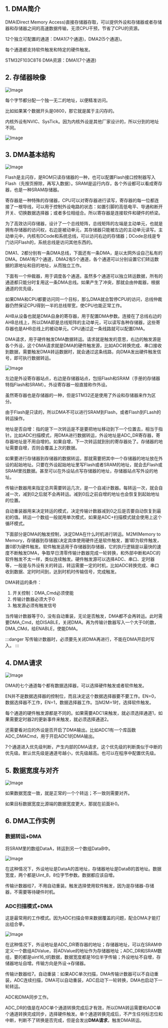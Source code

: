 

<WordCount>

## 1. DMA简介

DMA(Direct Memory Access)直接存储器存取，可以提供外设和存储器或者存储器和存储器之间的高速数据传输，无须CPU干预，节省了CPU的资源。

12个独立可配置的通道：DMA1(7个通道)，DMA2(5个通道)。

每个通道都支持软件触发和特定的硬件触发。

STM32F103C8T6 DMA资源：DMA1(7个通道)



## 2. 存储器映像

![Image](https://github.com/user-attachments/assets/714cda8e-f92f-435c-9075-2c3eb1e470a5)

每个字节都分配一个独一无二的地址，以便精准访问。

比如如果某个数据开头是0800，那它就是属于主闪存的。

内核外设有NVIC、SysTick。因为内核外设是其他厂家设计的，所以分到的地址不同。

![Image](https://github.com/user-attachments/assets/5028e848-24ae-4ab3-9f75-6fc802027846)

## 3. DMA基本结构

![Image](https://github.com/user-attachments/assets/17f5e684-ce21-47c2-9f85-a671439a52a3)

Flash是主闪存，是ROM只读存储器的一种，也可以配置Flash接口控制器写入Flash（先按页擦除，再写入数据）。SRAM是运行内存，各个外设都可以看成寄存器，也是一种SRAM存储器。

寄存器是一种特殊的存储器，CPU可以对寄存器进行读写，寄存器的每一位都连接了一根导线，可以用于控制外设电路的状态：如置引脚的高低电平、导通和断开开关、切换数据选择器；或者多位相组合。所以寄存器是连接软件和硬件的桥梁。

为了高效访问存储器，设计了一个总线矩阵，总线矩阵的左端是主动单元，也就是拥有存储器的访问权，右边是被动单元，其存储器只能被左边的主动单元读写。主动单元中，内核有DCode和系统总线，可以访问右边的存储器；DCode总线是专门访问Flash的，系统总线是访问其他东西的。

DMA1、2都分别有一条DMA总线，下面还有一条DMA，是以太网外设自己私有的DMA。DMA1有7个通道，DMA2有5个通道，各个通道可以分别设置它们转运数据的源地址和目的地址，从而独立工作。

下面有一个仲裁器，用于调度各个通道。虽然多个通道可以独立转运数据，所有的通道都只能分时复用这一条DMA总线。如果产生了冲突，那就会由仲裁器，根据通道的优先级，

如果DMA和CPU都要访问同一个目标，那么DMA就会暂停CPU的访问，总线仲裁器仍然保证CPU得到一半的总线带宽，使CPU也能正常工作。

AHB从设备也就是DMA自身的寄存器，用于配置DMA参数。连接在了总线右边的AHB总线上，所以DMA即是总线矩阵的主动单元，可以读写各种存储器，这些寄存器也是AHB总线上的被动单元。CPU通过这一条线路就可以配置DMA。

DMA请求，用于硬件触发DMA数据转运。请求就是触发的意思，右边的触发源是各个外设，这个DMA请求就是DMA的硬件触发源，比如ADC转换完成、串口接收到数据，需要触发DMA转运数据时，就会通过这条线路，向DMA发出硬件触发信号，即可执行数据转运。

![Image](https://github.com/user-attachments/assets/88a65559-1c86-49dd-9022-65236f3648a3)

左边是外设寄存器站点，右边是存储器站点，包括Flash和SRAM（手册的存储器特指Flash和SRAM）。外设寄存器一般直接称作外设。

虽然寄存器也是存储器的一种，但是STM32还是使用了外设和存储器来作为区分。

由于Flash是只读的，所以DMA不可以进行SRAM到Flash，或者Flash到FLash的转运操作。

地址是否自增：指的是下一次转运是不是要把地址移动到下一个位置去，相当于指针。比如ADC扫描模式，用DMA进行数据转运，外设地址是ADC_DR寄存器，寄存器地址是不用自增的。如果自增，下一次转运就到别的寄存器处了。存储器的地址需要自增，否则会覆盖上次的数据。

如果要进行存储器到存储器的数据转运，那就需要把其中一个存储器的地址放在外设的起始地址。只要在外设起始地址里写Flash或者SRAM的地址，就会去Flash或SRAM里找数据。甚至可以在外设站点写存储器的地址，存储器站点写外设的地址。

传输计数器用来指定总共需要转运几次，是一个自减计数器。每转运一次，就会自减一次，减到0之后就不会再转运。减到0后之前自增的地址也会恢复到起始地址的位置。

自动重装器用来决定转运的模式，决定传输计数器减到0之后是否要自动恢复到最初的值。转运一个数组一般就用单次模式，如果是ADC+扫描模式就会使用上这个循环模式。

下面部分是DMA的触发控制，决定DMA在什么时机进行转运。M2M(Memory to Memory，存储器到存储器)决定具体使用硬件还是软件触发，置1即为软件触发，置0即为硬件触发。软件触发适用于存储器到存储器，它的执行逻辑是以最快的速度不断触发DMA，争取早日清零传输计数器完成一轮转换，和外部中断和ADC的软件触发不太一样，类似连续触发。硬件触发源可以选择ADC、串口、定时器等，一般是与外设有关的转运，转运需要一定的时机，比如ADC转换完成、串口收到数据、定时时间到，达到时机时传输信号，完成触发。

DMA转运的条件：

1. 开关控制：DMA_Cmd必须使能
2. 传输计数器必须大于0
3. 触发源必须有触发信号

当传输计数器等于0，没有自动重装，无论是否触发，DMA都不会再转运。此时需要DMA_Cmd，给DISABLE，关闭DMA。再为传输计数器写入一个大于0的数，DMA_CMd，给ENABLE，使能DMA。

:::danger
写传输计数器时，必须要先关闭DMA再进行，不能在DMA开启时写入。
:::

## 4. DMA请求

![Image](https://github.com/user-attachments/assets/19867b53-cad6-4028-95f5-5f0264efee0d)

DMA的七个通道每个都有数据选择器，可以选择硬件触发或者软件触发。 

EN并不是数据选择器的控制位，而且决定这个数据选择器要不要工作。EN=0，数据选择器不工作，EN=1，数据选择器工作。当M2M=1时，选择软件触发。

每个通道的硬件触发源都是不同的。如果需要ADC1来触发，就必须选择通道1，如果需要定时器2的更新事件来触发，就必须选择通道2。

还需要看对应的外设是否开启了DMA输出。比如ADC1有一个库函数ADC_DMACmd，用于开启ADC1的DMA输出。

7个通道进入优先级判断，产生内部的DMA请求，这个优先级的判断类似于中断的优先级。默认优先级是通道号越小，优先级越高。也可以在程序中配置优先级。

## 5. 数据宽度与对齐

![Image](https://github.com/user-attachments/assets/bc8c639e-67d7-4a66-b656-cefa1acfe0f6)

如果数据宽度一致，就是正常的一个个转运；不一致则需要对齐。

如果目标数据宽度比源端的数据宽度更大，那就在前面补0。

## 6. DMA工作实例

### 数据转运+DMA

将SRAM里的数组DataA，转运到另一个数组DataB中。

![Image](https://github.com/user-attachments/assets/8a0f25fb-c464-4e9f-9b9e-37bf5f5907cd)

在这种情况下，外设地址是DataA的首地址，存储器地址是DataB的首地址。数据宽度，两个都是Uint_8，8位字节参数。数据都应该自增。

传输计数器给7，不用自动重装。触发选择使用软件触发，因为是存储器-存储器，不需要等待硬件时机。

### ADC扫描模式+DMA

这是最常用的工作模式。因为ADC扫描会带来数据覆盖的问题，配合DMA才能打出组合拳。

![Image](https://github.com/user-attachments/assets/8e3ecb7c-1729-4a03-b99e-7266183463bd)

在这种情况下，外设地址是ADC_DR寄存器的地址；存储器地址，可以在SRAM中定义一个数组ADValue，将ADValue的地址作为存储器地址；ADC_DR和SRAM数组，要的都是uint16_t的数据，数据宽度都是16位半字传输；外设地址不自增，存储器地址自增。传输方向是外设-\>存储器。

传输计数器给7。自动重装：如果ADC单次扫描，DMA传输计数器可以不自动重装，ADC连续扫描，DMA可以自动重装，ADC启动下一轮转换，DMA也启动下一轮转运。

ADC和DMA同步工作。

ADC_DR的值是在ADC单个通道转换完成后才有效，所以DMA转运需要和ADC单个通道转换完成同步，选择硬件触发。单个通道转换完成后，不产生任何标志位和中断，判断不了转换是否完成，但是会发出**DMA请求**，触发DMA转运。



</WordCount>
